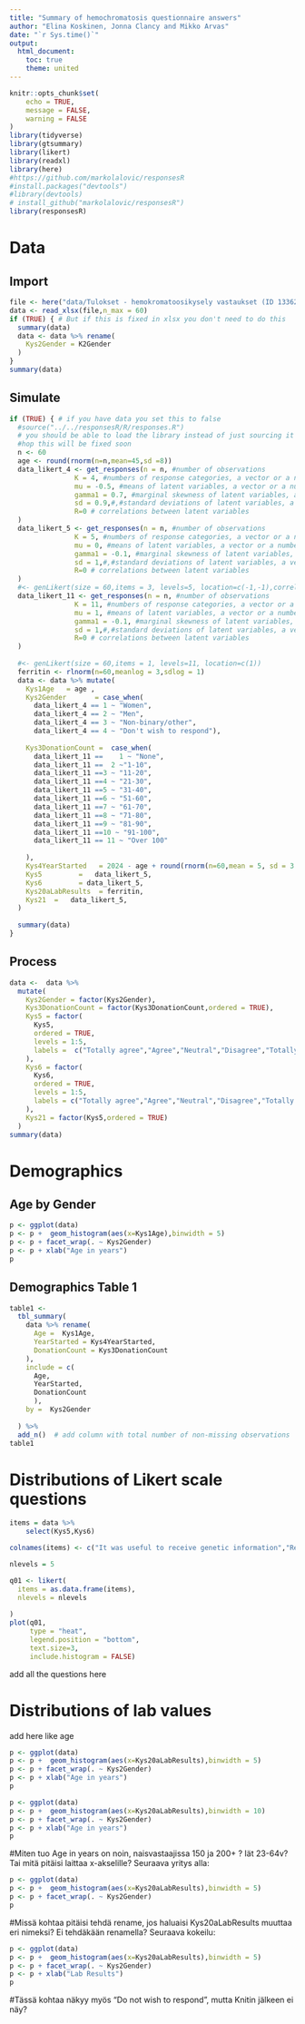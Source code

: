 ```yaml
---
title: "Summary of hemochromatosis questionnaire answers"
author: "Elina Koskinen, Jonna Clancy and Mikko Arvas"
date: "`r Sys.time()`"
output:
  html_document:
    toc: true
    theme: united
---
```





```r
knitr::opts_chunk$set(
	echo = TRUE,
	message = FALSE,
	warning = FALSE
)
library(tidyverse)
library(gtsummary)
library(likert)
library(readxl)
library(here)
#https://github.com/markolalovic/responsesR
#install.packages("devtools")
#library(devtools)
# install_github("markolalovic/responsesR")
library(responsesR)
```


# Data

## Import

```r
file <- here("data/Tulokset - hemokromatoosikysely vastaukset (ID 133620).xlsx")
data <- read_xlsx(file,n_max = 60)
if (TRUE) { # But if this is fixed in xlsx you don't need to do this
  summary(data)
  data <- data %>% rename(
    Kys2Gender = K2Gender
  )
}
summary(data)
```


## Simulate

```r
if (TRUE) { # if you have data you set this to false
  #source("../../responsesR/R/responses.R") 
  # you should be able to load the library instead of just sourcing it from cloned folder
  #hop this will be fixed soon
  n <- 60
  age <- round(rnorm(n=n,mean=45,sd =8))
  data_likert_4 <- get_responses(n = n, #number of observations
                K = 4, #numbers of response categories, a vector or a number
                mu = -0.5, #means of latent variables, a vector or a number
                gamma1 = 0.7, #marginal skewness of latent variables, a vector or a number. The values must be between -0.95 and 0.95.
                sd = 0.9,#,#standard deviations of latent variables, a vector or a number
                R=0 # correlations between latent variables
  )
  data_likert_5 <- get_responses(n = n, #number of observations
                K = 5, #numbers of response categories, a vector or a number
                mu = 0, #means of latent variables, a vector or a number
                gamma1 = -0.1, #marginal skewness of latent variables, a vector or a number. The values must be between -0.95 and 0.95.
                sd = 1,#,#standard deviations of latent variables, a vector or a number
                R=0 # correlations between latent variables
  ) 
  #<- genLikert(size = 60,items = 3, levels=5, location=c(-1,-1),correlation = 0.5)
  data_likert_11 <- get_responses(n = n, #number of observations
                K = 11, #numbers of response categories, a vector or a number
                mu = 1, #means of latent variables, a vector or a number
                gamma1 = -0.1, #marginal skewness of latent variables, a vector or a number. The values must be between -0.95 and 0.95.
                sd = 1,#,#standard deviations of latent variables, a vector or a number
                R=0 # correlations between latent variables
  ) 
  
  #<- genLikert(size = 60,items = 1, levels=11, location=c(1))
  ferritin <- rlnorm(n=60,meanlog = 3,sdlog = 1)
  data <- data %>% mutate(
    Kys1Age   = age ,    
    Kys2Gender       = case_when(
      data_likert_4 == 1 ~ "Women",
      data_likert_4 == 2 ~ "Men",
      data_likert_4 == 3 ~ "Non-binary/other",
      data_likert_4 == 4 ~ "Don't wish to respond"),
      
    Kys3DonationCount =  case_when(
      data_likert_11 ==    1 ~ "None",
      data_likert_11 ==  2 ~"1-10",
      data_likert_11 ==3 ~ "11-20",
      data_likert_11 ==4 ~ "21-30",
      data_likert_11 ==5 ~ "31-40",
      data_likert_11 ==6 ~ "51-60",
      data_likert_11 ==7 ~ "61-70",
      data_likert_11 ==8 ~ "71-80",
      data_likert_11 ==9 ~ "81-90",
      data_likert_11 ==10 ~ "91-100",
      data_likert_11 == 11 ~ "Over 100"
      
    ),
    Kys4YearStarted   = 2024 - age + round(rnorm(n=60,mean = 5, sd = 3 )),
    Kys5         =   data_likert_5,
    Kys6         = data_likert_5,
    Kys20aLabResults  = ferritin,
    Kys21  =   data_likert_5,
  )
  
  summary(data)
}
```

## Process

```r

data <-  data %>% 
  mutate(
    Kys2Gender = factor(Kys2Gender),
    Kys3DonationCount = factor(Kys3DonationCount,ordered = TRUE),
    Kys5 = factor(
      Kys5,
      ordered = TRUE,
      levels = 1:5,
      labels =  c("Totally agree","Agree","Neutral","Disagree","Totally disagree")
    ),
    Kys6 = factor(
      Kys6,
      ordered = TRUE,
      levels = 1:5,
      labels = c("Totally agree","Agree","Neutral","Disagree","Totally disagree")
    ),
    Kys21 = factor(Kys5,ordered = TRUE)
  )
summary(data)
```



# Demographics

## Age by Gender

```r

p <- ggplot(data)
p <- p +  geom_histogram(aes(x=Kys1Age),binwidth = 5)
p <- p + facet_wrap(. ~ Kys2Gender)
p <- p + xlab("Age in years")
p

```


## Demographics Table 1

```r

table1 <-
  tbl_summary(
    data %>% rename(
      Age =  Kys1Age,
      YearStarted = Kys4YearStarted,
      DonationCount = Kys3DonationCount
    ),
    include = c(
      Age,
      YearStarted,  
      DonationCount
      ),
    by =  Kys2Gender
    
  ) %>%
  add_n()  # add column with total number of non-missing observations
table1
```




# Distributions of Likert scale questions


```r
items = data %>% 
    select(Kys5,Kys6) 

colnames(items) <- c("It was useful to receive genetic information","Receiving genetic information did not make me worry")

nlevels = 5
```


```r
q01 <- likert(
  items = as.data.frame(items),
  nlevels = nlevels
  
)
plot(q01, 
     type = "heat",
     legend.position = "bottom",
     text.size=3,
     include.histogram = FALSE)
```

add all the questions here


# Distributions of lab values

add here like age

```r

p <- ggplot(data)
p <- p +  geom_histogram(aes(x=Kys20aLabResults),binwidth = 5)
p <- p + facet_wrap(. ~ Kys2Gender)
p <- p + xlab("Age in years")
p

```   
```r

p <- ggplot(data)
p <- p +  geom_histogram(aes(x=Kys20aLabResults),binwidth = 10)
p <- p + facet_wrap(. ~ Kys2Gender)
p <- p + xlab("Age in years")
p

```
#Miten tuo Age in years on noin, naisvastaajissa 150 ja 200+ ? Iät 23-64v? Tai mitä pitäisi laittaa x-akselille? Seuraava yritys alla:

```r

p <- ggplot(data)
p <- p +  geom_histogram(aes(x=Kys20aLabResults),binwidth = 5)
p <- p + facet_wrap(. ~ Kys2Gender)
p

```   
#Missä kohtaa pitäisi tehdä rename, jos haluaisi Kys20aLabResults muuttaa eri nimeksi? Ei tehdäkään renamella? Seuraava kokeilu:
```r

p <- ggplot(data)
p <- p +  geom_histogram(aes(x=Kys20aLabResults),binwidth = 5)
p <- p + facet_wrap(. ~ Kys2Gender)
p <- p + xlab("Lab Results")
p

```   
#Tässä kohtaa näkyy myös "Do not wish to respond", mutta Knitin jälkeen ei näy?